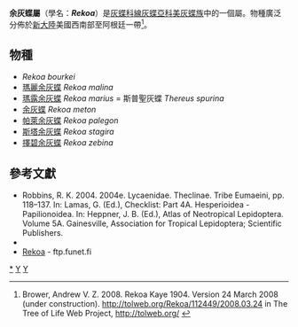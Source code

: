 {{noteTA|G1=Butterfly}}
{{Automatic taxobox
| taxon = Rekoa
| image = Gold-bordered hairstreak (Rekoa palegon).JPG
| image_caption = [[帕萊余灰蝶|帕萊余灰蝶]]<br />''Rekoa palegon''
| authority = Kaye, 1904
| type_species = [[余灰蝶|余灰蝶]]<br />''Papilio meton''
| type_species_authority = Cramer, [1779]
| subdivision_ranks = 物種
| subdivision =
共7種，詳閱正文。
| synonyms = 
* ''Heterosmaitia'' <small>Clench, 1964</small>
}}

'''余灰蝶屬'''（學名：'''''Rekoa'''''）是[[灰蝶科|灰蝶科]][[線灰蝶亞科|線灰蝶亞科]][[美灰蝶族|美灰蝶族]]中的一個屬。物種廣泛分佈於[[新大陸|新大陸]]美國西南部至阿根廷一帶<ref name=tol>Brower, Andrew V. Z. 2008. Rekoa Kaye 1904. Version 24 March 2008 (under construction). http://tolweb.org/Rekoa/112449/2008.03.24 {{Wayback|url=http://tolweb.org/Rekoa/112449/2008.03.24 |date=20191201002938 }} in The Tree of Life Web Project, http://tolweb.org/ {{Wayback|url=http://tolweb.org/ |date=20110515100516 }} {{en}}</ref>。

== 物種 ==
* ''Rekoa bourkei''
* [[瑪麗余灰蝶|瑪麗余灰蝶]] ''Rekoa malina''
* [[瑪露余灰蝶|瑪露余灰蝶]] ''Rekoa marius'' = 斯普聖灰蝶 ''Thereus spurina''
* [[余灰蝶|余灰蝶]] ''Rekoa meton''
* [[帕萊余灰蝶|帕萊余灰蝶]] ''Rekoa palegon''
* [[斯塔余灰蝶|斯塔余灰蝶]] ''Rekoa stagira''
* [[擇碧余灰蝶|擇碧余灰蝶]] ''Rekoa zebina''
<!--
== 圖集 ==
<gallery>
</gallery>
-->

== 參考文獻 ==
{{Reflist}}
{{Commons category| Rekoa}}
* Robbins, R. K. 2004. 2004e. Lycaenidae. Theclinae. Tribe Eumaeini, pp. 118–137. In: Lamas, G. (Ed.), Checklist: Part 4A. Hesperioidea - Papilionoidea. In: Heppner, J. B. (Ed.), Atlas of Neotropical Lepidoptera. Volume 5A. Gainesville, Association for Tropical Lepidoptera; Scientific Publishers.
* {{Cite book | author = 寿建新 周尧 李宇飞 | title = 世界蝴蝶分類名錄 | location = 中國 | publisher = 陝西科學技術出版社 | date = 2006-04-01 | ISBN = 9787536936768 | language= zh-hans }}
* [http://ftp.funet.fi/pub/sci/bio/life/insecta/lepidoptera/ditrysia/papilionoidea/lycaenidae/theclinae/rekoa Rekoa] {{Wayback|url=http://ftp.funet.fi/pub/sci/bio/life/insecta/lepidoptera/ditrysia/papilionoidea/lycaenidae/theclinae/rekoa |date=20190811043959 }} - ftp.funet.fi
{{Taxonbar}}

{{線灰蝶亞科}}

[[Category:余灰蝶屬|*]]
[[Category:美灰蝶族|Y]]
[[Category:1904年描述的分类群|Y]]